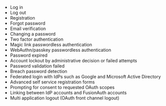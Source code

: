 
* Log in
* Log out
* Registration
* Forgot password
* Email verification
* Changing a password
* Two factor authentication
* Magic link passwordless authentication
* WebAuthn/passkey passwordless authentication
* Password expired
* Account lockout by administrative decision or failed attempts
* Password validation failed
* Breach password detection
* Federated login with IdPs such as Google and Microsoft Active Directory
* Advanced self service registration forms
* Prompting for consent to requested OAuth scopes
* Linking between IdP accounts and FusionAuth accounts
* Multi application logout (OAuth front channel logout)

